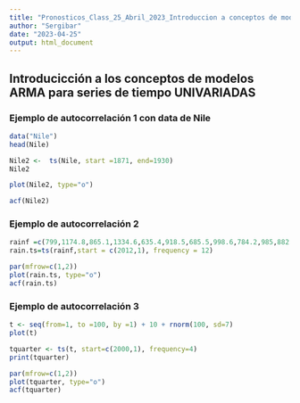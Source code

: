 ```yaml
---
title: "Pronosticos_Class_25_Abril_2023_Introduccion a conceptos de modelos ARMA"
author: "Sergibar"
date: "2023-04-25"
output: html_document
---
```



## Introducicción a los conceptos de modelos ARMA para series de tiempo UNIVARIADAS


### Ejemplo de autocorrelación 1 con data de Nile

```r
data("Nile")
head(Nile)
```


```r
Nile2 <-  ts(Nile, start =1871, end=1930)
Nile2
```


```r

plot(Nile2, type="o")

acf(Nile2)

```



### Ejemplo de autocorrelación 2 

```r
rainf =c(799,1174.8,865.1,1334.6,635.4,918.5,685.5,998.6,784.2,985,882.8,1071)
rain.ts=ts(rainf,start = c(2012,1), frequency = 12)


```



```r
par(mfrow=c(1,2))
plot(rain.ts, type="o")
acf(rain.ts)
```



### Ejemplo de autocorrelación 3 

```r
t <- seq(from=1, to =100, by =1) + 10 + rnorm(100, sd=7)
plot(t)

tquarter <- ts(t, start=c(2000,1), frequency=4)
print(tquarter)

```




```r
par(mfrow=c(1,2))
plot(tquarter, type="o")
acf(tquarter)

```







